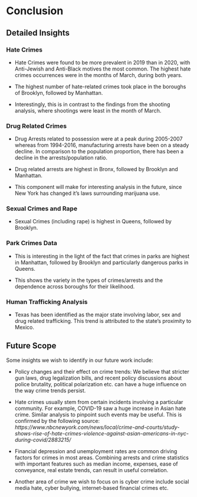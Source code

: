 # Conclusion

## Detailed Insights

### Hate Crimes

 - Hate Crimes were found to be more prevalent in 2019 than in 2020, with Anti-Jewish and Anti-Black motives the most common. The highest hate crimes occurrences were in the months of March, during both years. 

 - The highest number of hate-related crimes took place in the boroughs of Brooklyn, followed by Manhattan. 

 - Interestingly, this is in contrast to the findings from the shooting analysis, where shootings were least in the month of March. 

### Drug Related Crimes

 - Drug Arrests related to possession were at a peak during 2005-2007 whereas from 1994-2016, manufacturing arrests have been on a steady decline. In comparison to the population proportion, there has been a decline in the arrests/population ratio. 

 - Drug related arrests are highest in Bronx, followed by Brooklyn and Manhattan. 

 - This component will make for interesting analysis in the future, since New York has changed it's laws surrounding marijuana use.

### Sexual Crimes and Rape

 - Sexual Crimes (including rape) is highest in Queens, followed by Brooklyn.

### Park Crimes Data

 - This is interesting in the light of the fact that crimes in parks are highest in Manhattan, followed by Brooklyn and particularly dangerous parks in Queens. 

 - This shows the variety in the types of crimes/arrests and the dependence across boroughs for their likelihood. 

### Human Trafficking Analysis

 - Texas has been identified as the major state involving labor, sex and drug related trafficking. This trend is attributed to the state's proximity to Mexico.

## Future Scope

Some insights we wish to identify in our future work include:

 - Policy changes and their effect on crime trends: We believe that stricter gun laws, drug legalization bills, and recent policy discussions about police brutality, political polarization etc. can have a huge influence on the way crime trends persist.
 
 - Hate crimes usually stem from certain incidents involving a particular community. For example, COVID-19 saw a huge increase in Asian hate crime. Similar analysis to pinpoint such events may be useful. This is confirmed by the following source: *https://www.nbcnewyork.com/news/local/crime-and-courts/study-shows-rise-of-hate-crimes-violence-against-asian-americans-in-nyc-during-covid/2883215/*
 
 - Financial depression and unemployment rates are common driving factors for crimes in most areas. Combining arrests and crime statistics with important features such as median income, expenses, ease of conveyance, real estate trends, can result in useful correlation.
 
 - Another area of crime we wish to focus on is cyber crime include social media hate, cyber bullying, internet-based financial crimes etc.